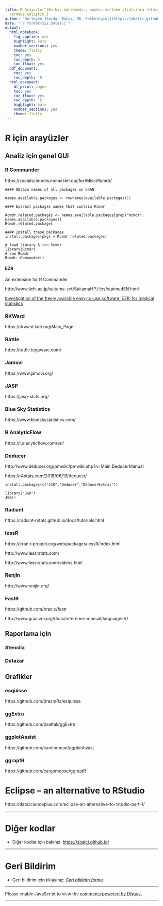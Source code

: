 ```yaml
---
title: R Arayüzler^[Bu bir derlemedir, mümkün mertebe alıntılara referans
  vermeye çalıştım.]
author: "Derleyen [Serdar Balcı, MD, Pathologist](https://sbalci.github.io/)"
date: "`r format(Sys.Date())`"
output:
  html_notebook:
    fig_caption: yes
    highlight: kate
    number_sections: yes
    theme: flatly
    toc: yes
    toc_depth: 5
    toc_float: yes
  pdf_document:
    toc: yes
    toc_depth: '5'
  html_document:
    df_print: paged
    toc: yes
    toc_float: yes
    toc_depth: '5'
    highlight: kate
    number_sections: yes
    theme: flatly
---
```


<!-- Open all links in new tab-->  
<base target="_blank"/>   


<!-- Go to www.addthis.com/dashboard to customize your tools --> <script type="text/javascript" src="//s7.addthis.com/js/300/addthis_widget.js#pubid=ra-5bc36900a405090b">  
</script> 



# R için arayüzler


## Analiz için genel GUI


### R Commander

https://socialsciences.mcmaster.ca/jfox/Misc/Rcmdr/


```
#### Obtain names of all packages on CRAN

names.available.packages <- rownames(available.packages())

#### Extract packages names that contain Rcmdr

Rcmdr.related.packages <- names.available.packages[grep("Rcmdr", names.available.packages)]
Rcmdr.related.packages

#### Install these packages
install.packages(pkgs = Rcmdr.related.packages)
```

```
# load library & run Rcmdr
library(Rcmdr)
# run Rcmdr
Rcmdr::Commander()
```



#### EZR

An extension for R Commander

http://www.jichi.ac.jp/saitama-sct/SaitamaHP.files/statmedEN.html

[Investigation of the freely available easy-to-use software ‘EZR’ for medical statistics](http://www.nature.com/bmt/journal/vaop/ncurrent/pdf/bmt2012244a.pdf)



### RKWard

https://rkward.kde.org/Main_Page


### Rattle


https://rattle.togaware.com/


### Jamovi

https://www.jamovi.org/


<!-- [![](https://www.jamovi.org/assets/main-screenshot.png)](https://www.jamovi.org/) -->


### JASP


https://jasp-stats.org/

<!-- [![](https://jasp-stats.org/wp-content/uploads/2018/12/start.png)](https://jasp-stats.org/) -->



### Blue Sky Statistics

https://www.blueskystatistics.com/


### R AnalyticFlow


https://r.analyticflow.com/en/



### Deducer

http://www.deducer.org/pmwiki/pmwiki.php?n=Main.DeducerManual

https://r4stats.com/2018/06/13/deducer/


```
install.packages(c("JGR","Deducer","DeducerExtras"))
```



```
library("JGR")
JGR()
```

### Radiant

https://radiant-rstats.github.io/docs/tutorials.html


### lessR

https://cran.r-project.org/web/packages/lessR/index.html

http://www.lessrstats.com/

http://www.lessrstats.com/videos.html


### Renjin

http://www.renjin.org/


### FastR


https://github.com/oracle/fastr


http://www.graalvm.org/docs/reference-manual/languages/r/


## Raporlama için


### Stencila


### Datazar


## Grafikler

### esquisse

https://github.com/dreamRs/esquisse

### ggExtra

https://github.com/daattali/ggExtra


### ggplotAssist

https://github.com/cardiomoon/ggplotAssist

### ggraptR

https://github.com/cargomoose/ggraptR


# Eclipse – an alternative to RStudio

https://datascienceplus.com/eclipse-an-alternative-to-rstudio-part-1/


---

# Diğer kodlar

- Diğer kodlar için bakınız: [https://sbalci.github.io/](https://sbalci.github.io/)


---

# Geri Bildirim

- Geri bildirim için tıklayınız: _[Geri bildirim formu](https://goo.gl/forms/YjGZ5DHgtPlR1RnB3)_

---

<script id="dsq-count-scr" src="//https-sbalci-github-io.disqus.com/count.js" async></script>

<div id="disqus_thread"></div>
<script>

/**
*  RECOMMENDED CONFIGURATION VARIABLES: EDIT AND UNCOMMENT THE SECTION BELOW TO INSERT DYNAMIC VALUES FROM YOUR PLATFORM OR CMS.
*  LEARN WHY DEFINING THESE VARIABLES IS IMPORTANT: https://disqus.com/admin/universalcode/#configuration-variables*/
/*
var disqus_config = function () {
this.page.url = PAGE_URL;  // Replace PAGE_URL with your page's canonical URL variable
this.page.identifier = PAGE_IDENTIFIER; // Replace PAGE_IDENTIFIER with your page's unique identifier variable
};
*/
(function() { // DON'T EDIT BELOW THIS LINE
var d = document, s = d.createElement('script');
s.src = 'https://https-sbalci-github-io.disqus.com/embed.js';
s.setAttribute('data-timestamp', +new Date());
(d.head || d.body).appendChild(s);
})();
</script>
<noscript>Please enable JavaScript to view the <a href="https://disqus.com/?ref_noscript">comments powered by Disqus.</a></noscript>

---

